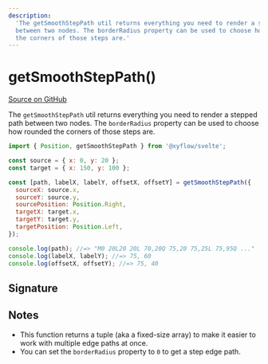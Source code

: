 ```yaml
---
description:
  'The getSmoothStepPath util returns everything you need to render a stepped path
  between two nodes. The borderRadius property can be used to choose how rounded
  the corners of those steps are.'
---
```


# getSmoothStepPath()

[Source on GitHub](https://github.com/xyflow/xyflow/blob/main/packages/system/src/utils/edges/smoothstep-edge.ts/#L244-L245)

The `getSmoothStepPath` util returns everything you need to render a stepped path
between two nodes. The `borderRadius` property can be used to choose how rounded
the corners of those steps are.

```js
import { Position, getSmoothStepPath } from '@xyflow/svelte';

const source = { x: 0, y: 20 };
const target = { x: 150, y: 100 };

const [path, labelX, labelY, offsetX, offsetY] = getSmoothStepPath({
  sourceX: source.x,
  sourceY: source.y,
  sourcePosition: Position.Right,
  targetX: target.x,
  targetY: target.y,
  targetPosition: Position.Left,
});

console.log(path); //=> "M0 20L20 20L 70,20Q 75,20 75,25L 75,95Q ..."
console.log(labelX, labelY); //=> 75, 60
console.log(offsetX, offsetY); //=> 75, 40
```

## Signature

<APIDocs functionName="getSmoothStepPath" />

## Notes

- This function returns a tuple (aka a fixed-size array) to make it easier to
  work with multiple edge paths at once.
- You can set the `borderRadius` property to `0` to get a step edge path.
